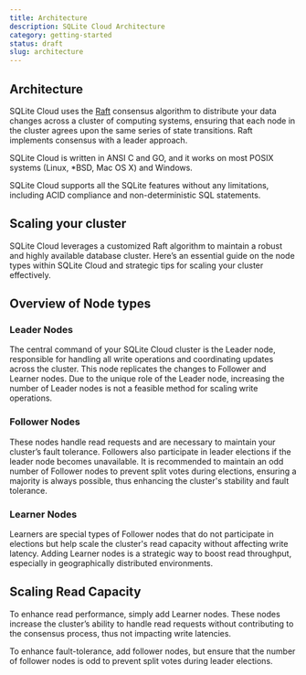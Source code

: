 ```yaml
---
title: Architecture
description: SQLite Cloud Architecture
category: getting-started
status: draft
slug: architecture
---
```


## Architecture
SQLite Cloud uses the [Raft](https://raft.github.io) consensus algorithm to distribute your data changes across a cluster of computing systems, ensuring that each node in the cluster agrees upon the same series of state transitions. Raft implements consensus with a leader approach.

SQLite Cloud is written in ANSI C and GO, and it works on most POSIX systems (Linux, *BSD, Mac OS X) and Windows. 

SQLite Cloud supports all the SQLite features without any limitations, including ACID compliance and non-deterministic SQL statements.

## Scaling your cluster
SQLite Cloud leverages a customized Raft algorithm to maintain a robust and highly available database cluster. Here’s an essential guide on the node types within SQLite Cloud and strategic tips for scaling your cluster effectively.

## Overview of Node types

### Leader Nodes
The central command of your SQLite Cloud cluster is the Leader node, responsible for handling all write operations and coordinating updates across the cluster. This node replicates the changes to Follower and Learner nodes. Due to the unique role of the Leader node, increasing the number of Leader nodes is not a feasible method for scaling write operations.

### Follower Nodes
These nodes handle read requests and are necessary to maintain your cluster’s fault tolerance. Followers also participate in leader elections if the leader node becomes unavailable. It is recommended to maintain an odd number of Follower nodes to prevent split votes during elections, ensuring a majority is always possible, thus enhancing the cluster's stability and fault tolerance.

### Learner Nodes
Learners are special types of Follower nodes that do not participate in elections but help scale the cluster's read capacity without affecting write latency. Adding Learner nodes is a strategic way to boost read throughput, especially in geographically distributed environments.


## Scaling Read Capacity
To enhance read performance, simply add Learner nodes. These nodes increase the cluster’s ability to handle read requests without contributing to the consensus process, thus not impacting write latencies. 

To enhance fault-tolerance, add follower nodes, but ensure that the number of follower nodes is odd to prevent split votes during leader elections.


